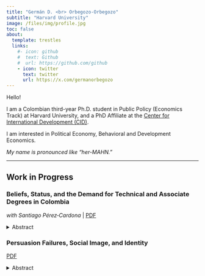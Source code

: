 ```yaml
---
title: "Germán D. <br> Orbegozo-Orbegozo"
subtitle: "Harvard University"
image: /files/img/profile.jpg
toc: false
about:
  template: trestles
  links:
    #- icon: github
    #  text: Github
    #  url: https://github.com/github
    - icon: twitter
      text: twitter
      url: https://x.com/germanorbegozo
---
```


Hello! 

I am a Colombian third-year Ph.D. student in Public Policy (Economics Track) at Harvard University, and a PhD Affiliate at the [Center for International Development (CID)](https://www.hks.harvard.edu/centers/cid/about-cid/people/phd-affiliates/germ%C3%A1n-david-orbegozo-rodr%C3%ADguez).

I am interested in Political Economy, Behavioral and Development Economics.

*My name is pronounced like “her-MAHN.”*

<hr class="section-divider">


## Work in Progress

### Beliefs, Status, and the Demand for Technical and Associate Degrees in Colombia 
*with Santiago Pérez‑Cardona* | [PDF](/content/pdf/stigma-paper.pdf)

<details>
<summary>Abstract</summary>

This paper studies students’ level‑of‑education choice—specifically, how they choose among technical, associate, and university programs within a tiered post‑secondary system. We combine administrative application data with a belief‑elicitation survey among Bogotá high‑school students. A structural model links choices to beliefs about returns, non‑monetary outcomes, and social status. We find that technical and associate degrees are systematically penalized, even when expected returns match those of university programs. A survey experiment shows that students update when presented with accurate returns, but stigma and social‑image concerns weaken responsiveness. Addressing these concerns is essential for expanding uptake of short‑cycle programs.

</details>

### Persuasion Failures, Social Image, and Identity  
[PDF](/content/pdf/persuasion_draft.pdf)

<details>
<summary>Abstract</summary>

Why do advocates and activists often avoid arguments they know are more persuasive? In partnership with a vegan advocacy organization, this project shows that individuals frequently forgo effective messages because those arguments feel misaligned with their social group or personal identity. Activists select arguments for a real campaign under varying incentive, visibility, and identity‑prime conditions. Despite clear evidence on which messages work best, many avoid them when choices are public or when primed to reflect on core values. A follow‑up experiment with non‑vegans measures the persuasive impact of these choices. Results reveal how identity concerns distort communication and identify interventions that improve message selection and bridge ideological divides.

</details>
